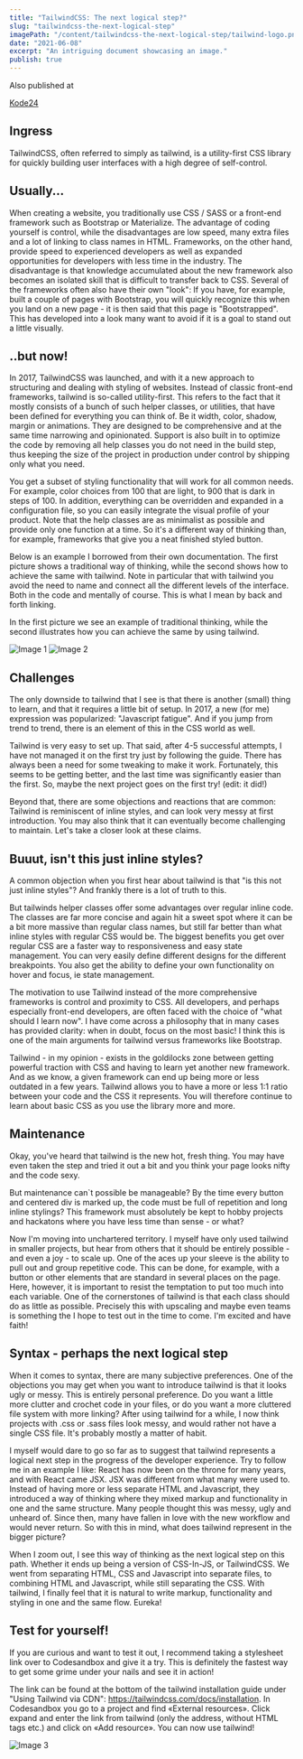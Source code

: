 ```yaml
---
title: "TailwindCSS: The next logical step?"
slug: "tailwindcss-the-next-logical-step"
imagePath: "/content/tailwindcss-the-next-logical-step/tailwind-logo.png"
date: "2021-06-08"
excerpt: "An intriguing document showcasing an image."
publish: true
---
```



<div className='flex space-x-1.5'>
  <p>Also published at</p>
  <a 
    className='text-sky-500 hover:text-sky-700' 
    href="https://www.kode24.no/artikkel/er-tailwind-det-neste-logiske-steget-for-css/130009"
    target='_blank'
  >
    Kode24
  </a>
</div>

## Ingress
TailwindCSS, often referred to simply as tailwind, is a utility-first CSS library for quickly building user interfaces with a high degree of self-control.

## Usually...
When creating a website, you traditionally use CSS / SASS or a front-end framework such as Bootstrap or Materialize. The advantage of coding yourself is control, while the disadvantages are low speed, many extra files and a lot of linking to class names in HTML. Frameworks, on the other hand, provide speed to experienced developers as well as expanded opportunities for developers with less time in the industry. The disadvantage is that knowledge accumulated about the new framework also becomes an isolated skill that is difficult to transfer back to CSS. Several of the frameworks often also have their own "look": If you have, for example, built a couple of pages with Bootstrap, you will quickly recognize this when you land on a new page - it is then said that this page is "Bootstrapped". This has developed into a look many want to avoid if it is a goal to stand out a little visually.

## ..but now!
In 2017, TailwindCSS was launched, and with it a new approach to structuring and dealing with styling of websites. Instead of classic front-end frameworks, tailwind is so-called utility-first. This refers to the fact that it mostly consists of a bunch of such helper classes, or utilities, that have been defined for everything you can think of. Be it width, color, shadow, margin or animations. They are designed to be comprehensive and at the same time narrowing and opinionated. Support is also built in to optimize the code by removing all help classes you do not need in the build step, thus keeping the size of the project in production under control by shipping only what you need.

You get a subset of styling functionality that will work for all common needs. For example, color choices from 100 that are light, to 900 that is dark in steps of 100. In addition, everything can be overridden and expanded in a configuration file, so you can easily integrate the visual profile of your product. Note that the help classes are as minimalist as possible and provide only one function at a time. So it's a different way of thinking than, for example, frameworks that give you a neat finished styled button.

Below is an example I borrowed from their own documentation. The first picture shows a traditional way of thinking, while the second shows how to achieve the same with tailwind. Note in particular that with tailwind you avoid the need to name and connect all the different levels of the interface. Both in the code and mentally of course. This is what I mean by back and forth linking.

In the first picture we see an example of traditional thinking, while the second illustrates how you can achieve the same by using tailwind.

![Image 1](/content/tailwindcss-the-next-logical-step/image1.png)
![Image 2](/content/tailwindcss-the-next-logical-step/image2.png)

## Challenges
The only downside to tailwind that I see is that there is another (small) thing to learn, and that it requires a little bit of setup. In 2017, a new (for me) expression was popularized: "Javascript fatigue". And if you jump from trend to trend, there is an element of this in the CSS world as well.

Tailwind is very easy to set up. That said, after 4-5 successful attempts, I have not managed it on the first try just by following the guide. There has always been a need for some tweaking to make it work. Fortunately, this seems to be getting better, and the last time was significantly easier than the first. So, maybe the next project goes on the first try! (edit: it did!)

Beyond that, there are some objections and reactions that are common: Tailwind is reminiscent of inline styles, and can look very messy at first introduction. You may also think that it can eventually become challenging to maintain. Let's take a closer look at these claims. 

## Buuut, isn't this just inline styles?
A common objection when you first hear about tailwind is that "is this not just inline styles"? And frankly there is a lot of truth to this.

But tailwinds helper classes offer some advantages over regular inline code. The classes are far more concise and again hit a sweet spot where it can be a bit more massive than regular class names, but still far better than what inline styles with regular CSS would be. The biggest benefits you get over regular CSS are a faster way to responsiveness and easy state management. You can very easily define different designs for the different breakpoints. You also get the ability to define your own functionality on hover and focus, ie state management.

The motivation to use Tailwind instead of the more comprehensive frameworks is control and proximity to CSS. All developers, and perhaps especially front-end developers, are often faced with the choice of "what should I learn now". I have come across a philosophy that in many cases has provided clarity: when in doubt, focus on the most basic! I think this is one of the main arguments for tailwind versus frameworks like Bootstrap.

Tailwind - in my opinion - exists in the goldilocks zone between getting powerful traction with CSS and having to learn yet another new framework. And as we know, a given framework can end up being more or less outdated in a few years. Tailwind allows you to have a more or less 1:1 ratio between your code and the CSS it represents. You will therefore continue to learn about basic CSS as you use the library more and more. 

## Maintenance
Okay, you've heard that tailwind is the new hot, fresh thing. You may have even taken the step and tried it out a bit and you think your page looks nifty and the code sexy. 

But maintenance can`t possible be manageable? By the time every button and centered div is marked up, the code must be full of repetition and long inline stylings? This framework must absolutely be kept to hobby projects and hackatons where you have less time than sense - or what?

Now I'm moving into unchartered territory. I myself have only used tailwind in smaller projects, but hear from others that it should be entirely possible - and even a joy - to scale up. One of the aces up your sleeve is the ability to pull out and group repetitive code. This can be done, for example, with a button or other elements that are standard in several places on the page. Here, however, it is important to resist the temptation to put too much into each variable. One of the cornerstones of tailwind is that each class should do as little as possible. Precisely this with upscaling and maybe even teams is something the I hope to test out in the time to come. I'm excited and have faith! 

## Syntax - perhaps the next logical step
When it comes to syntax, there are many subjective preferences. One of the objections you may get when you want to introduce tailwind is that it looks ugly or messy. This is entirely personal preference. Do you want a little more clutter and crochet code in your files, or do you want a more cluttered file system with more linking? After using tailwind for a while, I now think projects with .css or .sass files look messy, and would rather not have a single CSS file. It's probably mostly a matter of habit.

I myself would dare to go so far as to suggest that tailwind represents a logical next step in the progress of the developer experience. Try to follow me in an example I like: React has now been on the throne for many years, and with React came JSX. JSX was different from what many were used to. Instead of having more or less separate HTML and Javascript, they introduced a way of thinking where they mixed markup and functionality in one and the same structure. Many people thought this was messy, ugly and unheard of. Since then, many have fallen in love with the new workflow and would never return. So with this in mind, what does tailwind represent in the bigger picture?

When I zoom out, I see this way of thinking as the next logical step on this path. Whether it ends up being a version of CSS-In-JS, or TailwindCSS. We went from separating HTML, CSS and Javascript into separate files, to combining HTML and Javascript, while still separating the CSS. With tailwind, I finally feel that it is natural to write markup, functionality and styling in one and the same flow. Eureka!

## Test for yourself!	
If you are curious and want to test it out, I recommend taking a stylesheet link over to Codesandbox and give it a try. This is definitely the fastest way to get some grime under your nails and see it in action!

The link can be found at the bottom of the tailwind installation guide under "Using Tailwind via CDN": https://tailwindcss.com/docs/installation. In Codesandbox you go to a project and find «External resources». Click expand and enter the link from tailwind (only the address, without HTML tags etc.) and click on «Add resource». You can now use tailwind!


![Image 3](/content/tailwindcss-the-next-logical-step/image3.png)